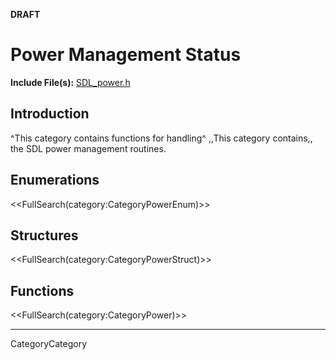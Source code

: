 <!-- #master-page:CategoryTemplate -->
<!-- #master-date:Unknown-Date -->
<!-- format wiki -->
<!-- language en -->
'''DRAFT'''

= Power Management Status =

'''Include File(s):'''  [http://hg.libsdl.org/SDL/file/68dfd6df47da/include/SDL_power.h SDL_power.h]


== Introduction ==
^This category contains functions for handling^ ,,This category contains,, the SDL power management routines. 

== Enumerations ==
<<FullSearch(category:CategoryPowerEnum)>>

== Structures ==
<<FullSearch(category:CategoryPowerStruct)>>

== Functions ==

<<FullSearch(category:CategoryPower)>>

----
CategoryCategory
